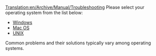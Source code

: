 [[Translation:en/Archive/Manual/Troubleshooting]]
{{fr/Traduction|en/Archive/Manual/Troubleshooting|0}}
{{en/Manual/Navigation}}
Please select your operating system from the list below:

* [[en/Archive/Manual/Troubleshooting Windows|Windows]]
* [[en/Problem/Mac|Mac OS]]
* [[en/Archive/Manual/Troubleshooting Unix|UNIX]]

Common problems and their solutions typically vary among operating systems.